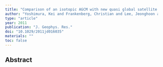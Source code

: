 ```yaml
---
title: "Comparison of an isotopic AGCM with new quasi global satellite measurements of water vapor isotopologues"
author: "Yoshimura, Kei and Frankenberg, Christian and Lee, Jeonghoon and Kanamitsu, Masao and Worden, John and Rockmann, Thomas and Yoshimura, Kei"
type: "article"
year: 2011
publication: "J. Geophys. Res."
doi: "10.1029/2011jd016035"
materials: ""
toc: false
---
```


## Abstract

